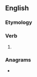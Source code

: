 ==English==

===Etymology===
{{suffix|en|rule|est|nocat=1}}

===Verb===
{{head|en|verb form}}

# {{en-archaic second-person singular of|rule}}

===Anagrams===
* {{anagrams|en|a=elrstu|Luster|Ulster|lurest|luster|lustre|luters|result|rustle|sutler|truels|ulster}}